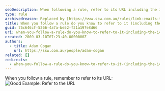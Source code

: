 ```yaml
---
seoDescription: When following a rule, refer to its URL including the icon.
type: rule
archivedreason: Replaced by [https://www.ssw.com.au/rules/link-emails-to-the-rule-or-template-they-follow](/rules/link-emails-to-the-rule-or-template-they-follow)
title: When you follow a rule do you know to refer to it (including the icon)?
guid: 75c646cf-5266-4a7a-be52-f21a197e8d66
uri: when-you-follow-a-rule-do-you-know-to-refer-to-it-including-the-icon
created: 2009-03-10T07:23:40.0000000Z
authors:
  - title: Adam Cogan
    url: https://ssw.com.au/people/adam-cogan
related: []
redirects:
  - when-you-follow-a-rule-do-you-know-to-refer-to-it-(including-the-icon)
---
```


When you follow a rule, remember to refer to its URL:
![Good Example: Refer to the URL](RuleReferrence.jpg)